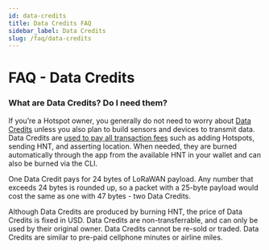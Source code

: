 ```yaml
---
id: data-credits
title: Data Credits FAQ
sidebar_label: Data Credits
slug: /faq/data-credits
---
```


# FAQ - Data Credits

### What are Data Credits? Do I need them?

If you’re a Hotspot owner, you generally do not need to worry about
[Data Credits](/blockchain/helium-token/#data-credits-and-burn-and-mint-economics)
unless you also plan to build sensors and devices to transmit data. Data Credits
are
[used to pay all transaction fees](/blockchain/transaction-fees/#transaction-fees)
such as adding Hotspots, sending HNT, and asserting location. When needed, they
are burned automatically through the app from the available HNT in your wallet
and can also be burned via the CLI.

One Data Credit pays for 24 bytes of LoRaWAN payload. Any number that exceeds 24
bytes is rounded up, so a packet with a 25-byte payload would cost the same as
one with 47 bytes - two Data Credits.

Although Data Credits are produced by burning HNT, the price of Data Credits is
fixed in USD. Data Credits are non-transferrable, and can only be used by their
original owner. Data Credits cannot be re-sold or traded. Data Credits are
similar to pre-paid cellphone minutes or airline miles.
